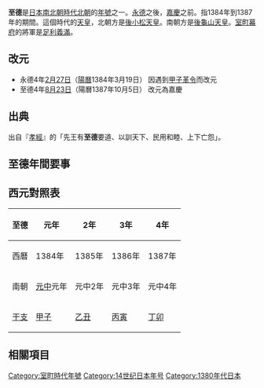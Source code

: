 {{japanese|japanese=至徳|kana=しとく|romaji=Shitoku}}

'''至德'''是[[日本|日本]][[南北朝時代_(日本)|南北朝時代]][[持明院統|北朝]]的[[年號|年號]]之一。[[永德_(后圆融天皇)|永德]]之後，[[嘉慶_(日本)|嘉慶]]之前。指1384年到1387年的期間。這個時代的[[天皇|天皇]]，北朝方是[[後小松天皇|後小松天皇]]。南朝方是[[後龜山天皇|後龜山天皇]]。[[室町幕府|室町幕府]]的將軍是[[足利義滿|足利義滿]]。

== 改元 ==
*永德4年[[2月27日_(陰曆)|2月27日]]（[[陽曆|陽曆]]1384年3月19日） 因遇到[[甲子革令|甲子革令]]而改元
*至德4年[[8月23日_(陰曆)|8月23日]]（陽曆1387年10月5日） 改元為嘉慶

== 出典 ==
出自『[[孝經|孝經]]』的「先王有'''至德'''要道、以訓天下、民用和睦、上下亡怨」。

== 至德年間要事 ==

== 西元對照表 ==
{| class="wikitable" cellspacing=0 style="text-align:center"
|- style="background-color:#CCCCCC"
!至德!!元年!!2年!!3年!!4年
|-
|西曆||1384年||1385年||1386年||1387年
|-
|南朝||[[元中|元中]]元年||元中2年||元中3年||元中4年
|-
|[[干支|干支]]||[[甲子|甲子]]||[[乙丑|乙丑]]||[[丙寅|丙寅]]||[[丁卯|丁卯]]
|}

== 相關項目 ==
{{年號|[[永德_(後圓融天皇)|永德]]|日本年號|[[嘉慶_(日本)|嘉慶]]}}
{{日本元號}}
{{DEFAULTSORT:Shitoku}}
[[Category:室町時代年號|Category:室町時代年號]]
[[Category:14世纪日本年号|Category:14世纪日本年号]]
[[Category:1380年代日本|Category:1380年代日本]]